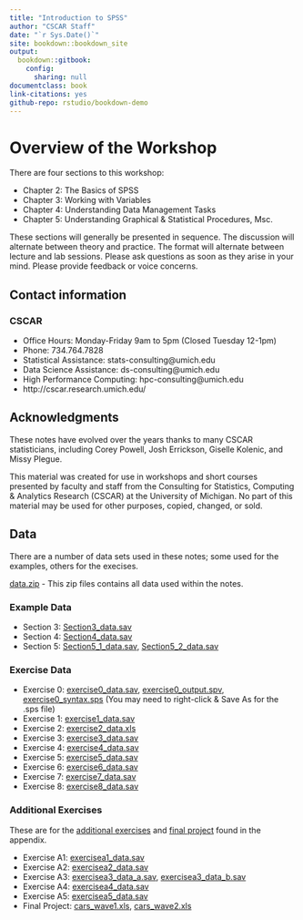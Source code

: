 ```yaml
---
title: "Introduction to SPSS"
author: "CSCAR Staff"
date: "`r Sys.Date()`"
site: bookdown::bookdown_site
output:
  bookdown::gitbook:
    config:
      sharing: null
documentclass: book
link-citations: yes
github-repo: rstudio/bookdown-demo
---
```




# Overview of the Workshop

There are four sections to this workshop:

- Chapter 2: The Basics of SPSS
- Chapter 3: Working with Variables
- Chapter 4: Understanding Data Management Tasks
- Chapter 5: Understanding Graphical & Statistical Procedures, Msc.

These sections will generally be presented in sequence. The discussion
will alternate between theory and practice. The format will alternate
between lecture and lab sessions. Please ask questions as soon as they
arise in your mind. Please provide feedback or voice concerns.

## Contact information

### CSCAR

- Office Hours: Monday-Friday 9am to 5pm (Closed Tuesday 12-1pm)
- Phone: 734.764.7828
- Statistical Assistance: stats-consulting@umich.edu
- Data Science Assistance: ds-consulting@umich.edu
- High Performance Computing: hpc-consulting@umich.edu
- http://cscar.research.umich.edu/

## Acknowledgments

These notes have evolved over the years thanks to many CSCAR
statisticians, including Corey Powell, Josh Errickson, Giselle
Kolenic, and Missy Plegue.

This material was created for use in workshops and short courses
presented by faculty and staff from the Consulting for Statistics,
Computing \& Analytics Research (CSCAR) at the University of
Michigan. No part of this material may be used for other purposes,
copied, changed, or sold.

## Data

There are a number of data sets used in these notes; some used for the examples, others for the execises.

[data.zip](https://github.com/CSCAR/workshop-spss/raw/master/data/data.zip) - This zip files contains all data used within the notes.

### Example Data

- Section 3: [Section3_data.sav](https://github.com/CSCAR/workshop-spss/raw/master/data/section3_data.sav)
- Section 4: [Section4_data.sav](https://github.com/CSCAR/workshop-spss/raw/master/data/section4_data.sav)
- Section 5: [Section5_1_data.sav](https://github.com/CSCAR/workshop-spss/raw/master/data/section5_1_data.sav), [Section5_2_data.sav](https://github.com/CSCAR/workshop-spss/raw/master/data/section5_2_data.sav)

### Exercise Data

- Exercise 0: [exercise0_data.sav](https://github.com/CSCAR/workshop-spss/raw/master/data/exercise0/exercise0_data.sav),
[exercise0_output.spv](https://github.com/CSCAR/workshop-spss/raw/master/data/exercise0/exercise0_output.spv),
<a href="https://github.com/CSCAR/workshop-spss/raw/master/data/exercise0/exercise0_syntax.sps" download>exercise0_syntax.sps</a> (You may need to right-click \& Save As for the .sps file)
- Exercise 1: [exercise1_data.sav](https://github.com/CSCAR/workshop-spss/raw/master/data/exercise1/exercise1_data.sav)
- Exercise 2: [exercise2_data.xls](https://github.com/CSCAR/workshop-spss/raw/master/data/exercise2/exercise2_data.xls)
- Exercise 3: [exercise3_data.sav](https://github.com/CSCAR/workshop-spss/raw/master/data/exercise3/exercise3_data.sav)
- Exercise 4: [exercise4_data.sav](https://github.com/CSCAR/workshop-spss/raw/master/data/exercise4/exercise4_data.sav)
- Exercise 5: [exercise5_data.sav](https://github.com/CSCAR/workshop-spss/raw/master/data/exercise5/exercise5_data.sav)
- Exercise 6: [exercise6_data.sav](https://github.com/CSCAR/workshop-spss/raw/master/data/exercise6/exercise6_data.sav)
- Exercise 7: [exercise7_data.sav](https://github.com/CSCAR/workshop-spss/raw/master/data/exercise7/exercise7_data.sav)
- Exercise 8: [exercise8_data.sav](https://github.com/CSCAR/workshop-spss/raw/master/data/exercise8/exercise8_data.sav)

### Additional Exercises

These are for the [additional exercises](appendix.html#additional_exercises) and [final project](appendix.html#final_project) found in the appendix.

- Exercise A1: [exercisea1_data.sav](https://github.com/CSCAR/workshop-spss/raw/master/data/exercisea1/exercisea1_data.sav)
- Exercise A2: [exercisea2_data.sav](https://github.com/CSCAR/workshop-spss/raw/master/data/exercisea2/exercisea2_data.sav)
- Exercise A3: [exercisea3_data_a.sav](https://github.com/CSCAR/workshop-spss/raw/master/data/exercisea3/exercisea3_data_a.sav),
[exercisea3_data_b.sav](https://github.com/CSCAR/workshop-spss/raw/master/data/exercisea3/exercisea3_data_b.sav)
- Exercise A4: [exercisea4_data.sav](https://github.com/CSCAR/workshop-spss/raw/master/data/exercisea4/exercisea4_data.sav)
- Exercise A5: [exercisea5_data.sav](https://github.com/CSCAR/workshop-spss/raw/master/data/exercisea5/exercisea5_data.sav)
- Final Project: [cars_wave1.xls](https://github.com/CSCAR/workshop-spss/raw/master/data/finalproject/cars_wave1.xls),
[cars_wave2.xls](https://github.com/CSCAR/workshop-spss/raw/master/data/finalproject/cars_wave2.xls)